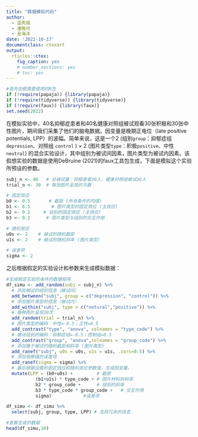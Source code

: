 ```yaml
---
title: "数据模拟代码"
author: 
  - 温秀娟
  - 潘晚坷 
  - 金海洋
date: '2022-10-17'
documentclass: ctexart
output:
  rticles::ctex:
    fig_caption: yes
    # number_sections: yes
    # toc: yes
---
```

```r
#首先加载需要使用的R包
if (!require(papaja)) {library(papaja)}
if (!require(tidyverse)) {library(tidyverse)}
if (!require(faux)) {library(faux)}
set.seed(2022)
```

在模拟实验中，40名抑郁症患者和40名健康对照组被试观看30张积极和30张中性图片，期间我们采集了他们的脑电数据。因变量是晚期正电位（late positive potentials, LPP）的波幅。简单来说，这是一个2 (组别`group`：抑郁症组`depression`、对照组 `control` ) × 2 (图片类型`type`：积极`positive`、中性`neutral`) 的混合实验设计，其中组别为被试间因素，图片类型为被试内因素。该假想实验的数据是使用DeBruine (2021)的faux工具包生成，下面是模拟这个实验所预设的参数。

```r
subj_n <- 80   # 总被试量：抑郁患者30人，健康对照组被试30人
trial_n <- 30  # 每张图片呈现的次数

# 固定效应
b0 <- 0.5       # 截距 (所有条件的均值)
b1 <- 6.5        # 图片类型的固定效应 (主效应)
b2 <- 0.1     # 组别的固定效应 (主效应)
b3 <- 0.1      # 图片类型与组别的交互作用

# 随机效应
u0s <- 2    # 被试的随机截距
u1s <- 2    # 被试的随机斜率 (图片类型)

# 误差项
sigma <- 2
```

之后根据假定的实验设计和参数来生成模拟数据：
```r
#生成假定实验的条件的数据矩阵
df_simu <- add_random(subj = subj_n) %>%
  # 添加被试的组别信息（被试间）
  add_between("subj", group = c("depression", "control")) %>%
  # 添加图片类型的信息（被试内）
  add_within("subj", type = c("netural","positive")) %>%
  # 每种图片呈现30次
  add_random(trial = trial_n) %>%
  # 图片类型的编码：中性=-0.5；正性=0.5
  add_contrast("type", "anova", colnames = "type_code") %>%
  # 被试组别的编码：抑郁症组=-0.5；控制组=0.5
  add_contrast("group", "anova",colnames = "group_code") %>% 
  # 添加基于被试的随机截距和斜率 (图片类型)
  add_ranef("subj", u0s = u0s, u1s = u1s, .cors=0.5) %>% 
  # 添加观察值的误差项
  add_ranef(sigma = sigma) %>% 
  # 最后根据设置的固定效应和随机效应参数值，生成因变量。
  mutate(LPP = (b0+u0s) +         # 截距
           (b1+u1s) * type_code + # 图片材料的斜率
           b2 * group_code +      # 组别的斜率
           b3 * type_code * group_code +   # 交互作用
           sigma)            #误差项
```


```r
df_simu <- df_simu %>% 
  select(subj, group, type, LPP) # 去除冗余的信息
```


```r
#查看生成的数据
head(df_simu,10) 
```
